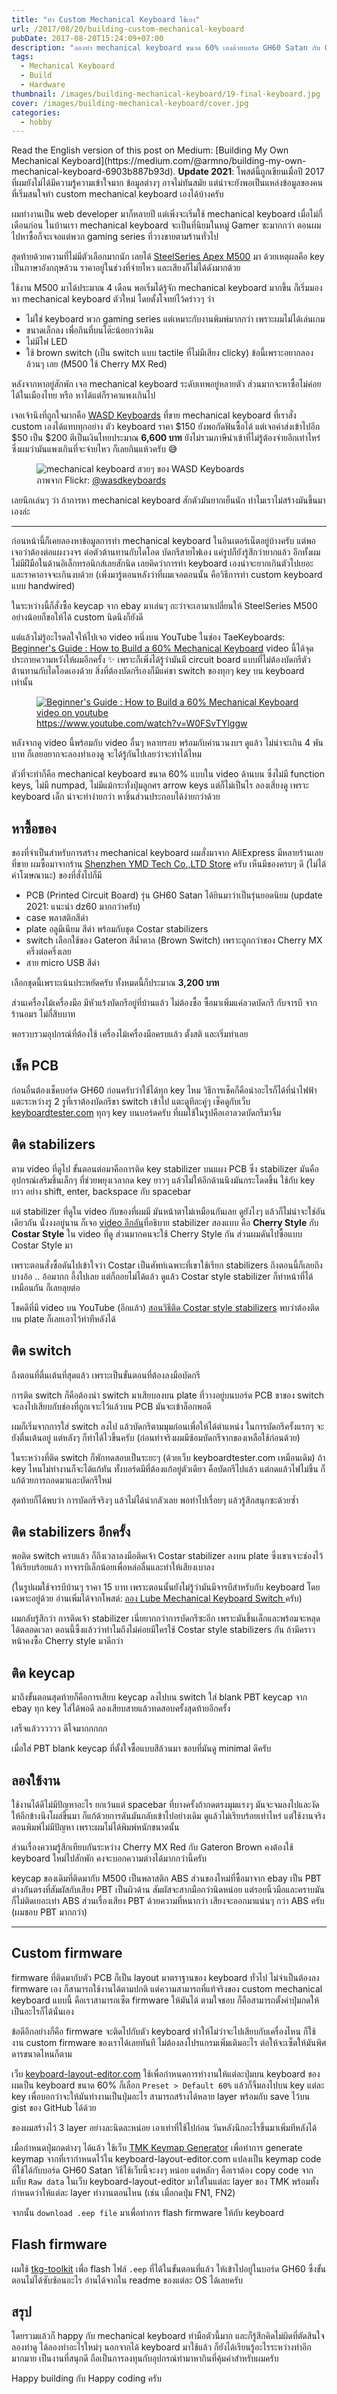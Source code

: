 ```yaml
---
title: "ทำ Custom Mechanical Keyboard ใช้เอง"
url: /2017/08/20/building-custom-mechanical-keyboard
pubDate: 2017-08-20T15:24:09+07:00
description: "ลองทำ mechanical keyboard ขนาด 60% เองด้วยบอร์ด GH60 Satan กับ Gateron Brown Switch โดยหาซื้อชิ้นส่วนจาก AliExpress แล้วนำมาประกอบเองครับ"
tags:
  - Mechanical Keyboard
  - Build
  - Hardware
thumbnail: /images/building-mechanical-keyboard/19-final-keyboard.jpg
cover: /images/building-mechanical-keyboard/cover.jpg
categories:
  - hobby
---
```



<WarningMessage title="English version:">
  Read the English version of this post on Medium: [Building My Own Mechanical Keyboard](https://medium.com/@armno/building-my-own-mechanical-keyboard-6903b887b93d).
</WarningMessage>

<WarningMessage>
  <strong>Update 2021</strong>: โพสต์นี้ถูกเขียนเมื่อปี 2017
  ที่ผมยังไม่ได้มีความรู้ความเข้าใจมาก ข้อมูลต่างๆ อาจไม่ทันสมัย
  แต่น่าจะยังพอเป็นแหล่งข้อมูลของคนที่เริ่มสนใจทำ custom mechanical keyboard
  เองได้บ้างครับ
</WarningMessage>

ผมทำงานเป็น web developer มาก็หลายปี แต่เพิ่งจะเริ่มใช้ mechanical keyboard เมื่อไม่กี่เดือนก่อน
ในบ้านเรา mechanical keyboard จะเป็นที่นิยมในหมู่ Gamer ซะมากกว่า ตอนผมไปหาซื้อก็จะเจอแต่พวก
gaming series ที่วางขายตามร้านทั่วไป

สุดท้ายด้วยความที่ไม่มีตัวเลือกมากนัก เลยได้ [SteelSeries Apex M500](https://steelseries.com/gaming-keyboards/apex-m500) มา
ด้วยเหตุผลคือ key เป็นภาษาอังกฤษล้วน ราคาอยู่ในช่วงที่จ่ายไหว และเสียงก็ไม่ได้ดังมากด้วย

<Picture
  src="/images/building-mechanical-keyboard/01-steelseries-m500.jpg"
  alt="SteelSeries Apex M500 ตอนถอดมาเช็ดทำความสะอาด"
  width="1200"
  height="800"
/>

ใช้งาน M500 มาได้ประมาณ 4 เดือน พอเริ่มได้รู้จัก mechanical keyboard มากขึ้น ก็เริ่มมองหา mechanical keyboard ตัวใหม่
โดยตั้งโจทย์ไว้คร่าวๆ ว่า

- ไม่ใช่ keyboard พวก gaming series แต่เหมาะกับงานพิมพ์มากกว่า เพราะผมไม่ได้เล่นเกม
- ขนาดเล็กลง เพื่อกินที่บนโต๊ะน้อยกว่าเดิม
- ไม่มีไฟ LED
- ใช้ brown switch (เป็น switch แบบ tactile ที่ไม่มีเสียง clicky) ข้อนี้เพราะอยากลองล้วนๆ เลย (M500 ใช้ Cherry MX Red)

หลังจากหาอยู่สักพัก เจอ mechanical keyboard ระดับเทพอยู่หลายตัว ส่วนมากจะหาซื้อไม่ค่อยได้ในเมืองไทย หรือ หาได้แต่ก็ราคาแพงเกินไป

เจอเจ้านึงที่ถูกใจมากคือ [WASD Keyboards](https://www.wasdkeyboards.com/) ที่ขาย mechanical keyboard ที่เราสั่ง custom เองได้แทบทุกอย่าง
ตัว keyboard ราคา $150 ยังพอกัดฟันซื้อได้ แต่เจอค่าส่งเข้าไปอีก $50 เป็น \$200 ตีเป็นเงินไทยประมาณ **6,600 บาท** ยังไม่รวมภาษีนำเข้าที่ไม่รู้ต้องจ่ายอีกเท่าไหร่
ซึ่งผมว่ามันแพงเกินที่จะจ่ายไหว ก็เลยกินแห้วครับ 😅

<figure>
  <img
    src="https://farm9.staticflickr.com/8592/28775343622_88ac4f4c22_c.jpg"
    alt="mechanical keyboard สวยๆ ของ WASD Keyboards"
  />
  <figcaption>
    ภาพจาก Flickr: <a href="https://www.flickr.com/photos/wasdkeyboards/28775343622">@wasdkeyboards</a>
  </figcaption>
</figure>

เลยนึกเล่นๆ ว่า ถ้าการหา mechanical keyboard สักตัวมันยากเย็นนัก ทำไมเราไม่สร้างมันขึ้นมาเองล่ะ

---

ก่อนหน้านี้ก็เคยลองหาข้อมูลการทำ mechanical keyboard ในอินเตอร์เน็ตอยู่บ้างครับ แต่พอเจอว่าต้องต่อแผงวงจร ต่อตัวต้านทานกับไดโอด บัดกรีสายไฟเอง
แค่รูปก็ยังรู้สึกว่ายากแล้ว อีกทั้งผมไม่มีฝีมือในด้านอิเล็กทรอนิกส์เลยสักนิด
เลยคิดว่าการทำ keyboard เองน่าจะยากเกินตัวไปเยอะ และราคาอาจจะเกินงบด้วย (เพิ่งมารู้ตอนหลังว่าที่ผมเจอตอนนั้น คือวิธีการทำ custom keyboard แบบ handwired)

ในระหว่างนี้ก็สั่งซื้อ keycap จาก ebay มาเล่นๆ กะว่าจะเอามาเปลี่ยนให้ SteelSeries M500 อย่างน้อยก็ขอให้ได้ custom นิดนึงก็ยังดี

แต่แล้วไม่รู้อะไรดลใจให้ไปเจอ video หนึ่งบน YouTube ในช่อง TaeKeyboards: [Beginner's Guide : How to Build a 60% Mechanical Keyboard](https://www.youtube.com/watch?v=W0FSvTYlggw)
video นี้ได้จุดประกายความหวังให้ผมอีกครั้ง ✨ เพราะก็เพิ่งได้รู้ว่ามันมี circuit board แบบที่ไม่ต้องบัดกรีตัวต้านทานกับไดโอดเองด้วย
สิ่งที่ต้องบัดกรีเองก็มีแค่ขา switch ของทุกๆ key บน keyboard เท่านั้น

<figure class="media">
  <a
    href="https://www.youtube.com/watch?v=W0FSvTYlggw"
    target="_blank"
    noopener
    noreferer
  >
    <img
      class="no-medium-zoom"
      src="/images/building-mechanical-keyboard/build-custom-keyboard-yt-video.jpg"
      alt="Beginner's Guide : How to Build a 60% Mechanical Keyboard video on youtube"
    />
  </a>
  <figcaption class="media-caption">
    <a
      href="https://www.youtube.com/watch?v=W0FSvTYlggw"
      target="_blank"
      noopener
      noreferer
    >
      https://www.youtube.com/watch?v=W0FSvTYlggw
    </a>
  </figcaption>
</figure>

หลังจากดู video นี้พร้อมกับ video อื่นๆ หลายรอบ
พร้อมกับคำนวนงบฯ ดูแล้ว ไม่น่าจะเกิน 4 พันบาท ก็เลยอยากจะลองทำเองดู จะได้รู้กันไปเลยว่าจะทำได้ไหม

ตัวที่จะทำก็คือ mechanical keyboard ขนาด 60% แบบใน video ด้านบน ซึ่งไม่มี function keys, ไม่มี numpad, ไม่มีแม้กระทั่งปุ่มลูกศร arrow keys แต่ก็ไม่เป็นไร ลองเสี่ยงดู เพราะ keyboard เล็ก น่าจะทำง่ายกว่า
หาชิ้นส่วนประกอบได้ง่ายกว่าด้วย

## หาซื้อของ

ของที่จำเป็นสำหรับการสร้าง mechanical keyboard ผมสั่งมาจาก AliExpress มีหลายร้านเลยที่ขาย ผมซื้อมาจากร้าน [Shenzhen YMD Tech Co.,LTD Store](https://www.aliexpress.com/store/429151?spm=2114.12010608.0.0.2995e5c0nq8shb) ครับ เห็นมีของครบๆ ดี (ไม่ได้ค่าโฆษณานะ)
ของที่สั่งไปก็มี

- PCB (Printed Circuit Board) รุ่น GH60 Satan ได้ยินมาว่าเป็นรุ่นยอดนิยม (update 2021: แนะนำ dz60 มากกว่าครับ)
- case พลาสติกสีดำ
- plate อลูมีเนียม สีดำ พร้อมกับชุด Costar stabilizers
- switch เลือกใช้ของ Gateron สีน้ำตาล (Brown Switch) เพราะถูกกว่าของ Cherry MX ครึ่งต่อครึ่งเลย
- สาย micro USB สีดำ

เลือกชุดนี้เพราะเน้นประหยัดครับ ทั้งหมดนี้ก็ประมาณ **3,200 บาท**

ส่วนเครื่องไม้เครื่องมือ มีหัวแร้งบัดกรีอยู่ที่บ้านแล้ว ไม่ต้องซื้อ ซื้อมาเพิ่มแค่ลวดบัดกรี กับจารบี จากร้านอมร ไม่กี่สิบบาท

<Picture
  wrapper-class="full"
  src="/images/building-mechanical-keyboard/02-parts.jpg"
  alt="PCB GH60 Satan และของอื่นๆ ที่ซื้อมาจาก AliExpress"
  width="800"
  height="450"
/>

พอรวบรวมอุปกรณ์ที่ต้องใช้ เครื่องไม้เครื่องมือครบแล้ว ตั้งสติ และเริ่มทำเลย

## เช็ค PCB

ก่อนอื่นต้องเช็คบอร์ด GH60 ก่อนครับว่าใช้ได้ทุก key ไหม วิธีการเช็คก็คือนำอะไรก็ได้ที่นำไฟฟ้า แตะระหว่างรู 2 รูที่เราต้องบัดกรีขา switch เข้าไป แตะดูทีละคู่ๆ เช็คดูกับเว็บ [keyboardtester.com](https://www.keyboardtester.com/) ทุกๆ key บนบอร์ดครับ ที่ผมใช้ในรูปคือเอาลวดบัดกรีมาจิ้ม

<Picture
  wrapper-class="full"
  src="/images/building-mechanical-keyboard/03-check-pcb.jpg"
  alt="เช็คบอร์ด PCB GH60 ว่าใช้งานได้ปกติ"
  width="800"
  height="450"
/>

## ติด stabilizers

ตาม video ที่ดูไป ขั้นตอนต่อมาคือการติด key stabilizer บนแผง PCB ซึ่ง stabilizer มันคืออุปกรณ์เสริมชิ้นเล็กๆ ที่ช่วยพยุงเวลากด key ยาวๆ
แล้วไม่ให้อีกด้านนึงมันกระโดดขึ้น ใช้กับ key ยาว อย่าง shift, enter, backspace กับ spacebar

แต่ stabilizer ที่ดูใน video กับของที่ผมมี มันหน้าตาไม่เหมือนกันเลย ดูยังไงๆ แล้วก็ไม่น่าจะใช่อันเดียวกัน
นั่งงงอยู่นาน ก็เจอ [video อีกอัน](https://www.youtube.com/watch?v=AG_jSEDQ3h4)ที่อธิบาย stabilizer สองแบบ คือ **Cherry Style** กับ **Costar Style**
ใน video ที่ดู ส่วนมากคนจะใช้ Cherry Style กัน ส่วนผมดันไปซื้อแบบ Costar Style มา

เพราะตอนสั่งซื้อดันไปเข้าใจว่า
Costar เป็นศัพท์เฉพาะที่เขาใช้เรียก stabilizers ถึงตอนนี้ก็เลยถึงบางอ้อ .. อ้อมากก อึ้งไปเลย
แต่ก็ถอยไม่ได้แล้ว ดูแล้ว Costar style stabilizer ก็ทำหน้าที่ได้เหมือนกัน ก็เลยลุยต่อ

<Picture
  wrapper-class="full"
  src="/images/building-mechanical-keyboard/04-costar-stabilizers.jpg"
  alt="Costar stabilizers ที่ตอนแรกได้แต่นั่งจ้อง"
  width="800"
  height="450"
/>

โชคดีที่มี video บน YouTube (อีกแล้ว) [สอนวิธีติด Costar style stabilizers](https://www.youtube.com/watch?v=WhRfIuKwqJo) พบว่าต้องติดบน plate ก็เลยเอาไว้ทำทีหลังได้

## ติด switch

ถึงตอนที่ตื่นเต้นที่สุดแล้ว เพราะเป็นขั้นตอนที่ต้องลงมือบัดกรี

การติด switch ก็คือต้องนำ switch มาเสียบลงบน plate ที่วางอยู่บนบอร์ด PCB
ขาของ switch จะลงไปเสียบกับช่องที่ถูกเจาะไว้แล้วบน PCB มันจะเข้าล็อกพอดี

ผมก็เริ่มจากการใส่ switch ลงไป แล้วบัดกรีตามมุมก่อนเพื่อให้ได้ตำแหน่ง
ในการบัดกรีครั้งแรกๆ จะยังตื่นเต้นอยู่ แต่หลังๆ ก็ทำได้ไวขึ้นครับ (ก่อนทำจริงผมมีซ้อมบัดกรีจากของเหลือใช้ก่อนด้วย)

<Picture
  wrapper-class="full"
  src="/images/building-mechanical-keyboard/05-install-switches.jpg"
  alt="เริ่มใส่ switch ตามมุมต่างๆ ก่อน"
  width="800"
  height="450"
/>

ในระหว่างที่ติด switch ก็พักทดสอบเป็นระยะๆ (ด้วยเว็บ keyboardtester.com เหมือนเดิม) ถ้า key ไหนไม่ทำงานก็จะได้แก้ทัน
ทั้งบอร์ดมีที่ต้องแก้อยู่ตัวเดียว คือบัดกรีไปแล้ว แต่กดแล้วไฟไม่ขึ้น ก็แก้ด้วยการถอดมาและบัดกรีใหม่

<Picture
  wrapper-class="full"
  src="/images/building-mechanical-keyboard/06-test-switches-during-install.jpg"
  alt="ทดสอบ switch ไปพร้อมๆ กัน"
  width="800"
  height="450"
/>

สุดท้ายก็ได้พบว่า การบัดกรีจริงๆ แล้วไม่ได้น่ากลัวเลย พอทำไปเรื่อยๆ แล้วรู้สึกสนุกซะด้วยซ้ำ

<Picture
  wrapper-class="full"
  src="/images/building-mechanical-keyboard/07-all-switches-installed.jpg"
  alt="ติด switch ครบทุกตัว"
  width="800"
  height="450"
/>

## ติด stabilizers อีกครั้ง

พอติด switch ครบแล้ว ก็ถึงเวลาลงมือติดเจ้า Costar stabilizer ลงบน plate ซึ่งเขาเจาะช่องไว้ให้เรียบร้อยแล้ว
ทาจารบีเล็กน้อยเพื่อหล่อลื่นและทำให้เสียงเบาลง

<WarningMessage>
  (ในรูปผมใช้จารบีบ้านๆ ราคา 15 บาท เพราะตอนนั้นยังไม่รู้ว่ามันมีจารบีสำหรับกับ
  keyboard โดยเฉพาะอยู่ด้วย อ่านเพิ่มได้จากโพสต์:
  <a href="https://armno.in.th/2020/04/13/lubricate-mechanical-keyboard-switches/">
    ลอง Lube Mechanical Keyboard Switch
  </a>
  ครับ)
</WarningMessage>

<Picture
  wrapper-class="full"
  src="/images/building-mechanical-keyboard/08-installing-stabilizers.jpg"
  alt="ติด costar style stabilizers"
  width="800"
  height="450"
/>

ผมกลับรู้สึกว่า การติดเจ้า stabilizer เนี่ยยากกว่าการบัดกรีซะอีก เพราะมันชิ้นเล็กและพร้อมจะหลุดได้ตลอดเวลา
ตอนนี้ซึ้งแล้วว่าทำไมถึงไม่ค่อยมีใครใช้ Costar style stabilizers กัน ถ้ามีคราวหน้าคงซื้อ Cherry style มาดีกว่า

## ติด keycap

มาถึงขั้นตอนสุดท้ายก็คือการเสียบ keycap ลงไปบน switch ใส่ blank PBT keycap จาก ebay ทุก key ใส่ได้พอดี ลองเสียบสายแล้วทดสอบครั้งสุดท้ายอีกครั้ง

เสร็จแล้วววววว ดีใจมากกกกก

<Picture
  wrapper-class="full"
  src="/images/building-mechanical-keyboard/09-install-all-keycaps.jpg"
  alt="ติด keycap ลงไป เป็นอันเสร็จพิธี"
  width="800"
  height="450"
/>

เมื่อใส่ PBT blank keycap ที่ตั้งใจซื้อแบบสีล้วนมา ชอบที่มันดู minimal ดีครับ

<Picture
  wrapper-class="full"
  src="/images/building-mechanical-keyboard/18-with-all-black-keycaps.jpg"
  alt="uppubDate: เมื่อใส่กับ blank PBT keycap สีดำ"
  width="800"
  height="450"
/>

## ลองใช้งาน

<Picture
  wrapper-class="full"
  src="/images/building-mechanical-keyboard/17-updated-work-desk.jpg"
  alt="keyboard ใหม่ บนโต๊ะทำงาน"
  width="800"
  height="506"
/>

ใช้งานได้ดีไม่มีปัญหาอะไร ยกเว้นแต่ spacebar ที่บางครั้งถ้ากดตรงมุมแรงๆ มันจะจมลงไปและงัดให้อีกข้างนึงโผล่ขึ้นมา
ก็แก้ด้วยการดันมันกลับเข้าไปอย่างเดิม ดูแล้วไม่เรียบร้อยเท่าไหร่ แต่ใช้งานจริงตอนพิมพ์ไม่มีปัญหา เพราะผมไม่ได้พิมพ์หนักขนาดนั้น

<Picture
  wrapper-class="full"
  src="/images/building-mechanical-keyboard/11-spacebar-popout.jpg"
  alt="ปุ่ม spacebar ที่บางทีก็เด้งออกมา"
  width="800"
  height="450"
/>

ส่วนเรื่องความรู้สึกเทียบกันระหว่าง Cherry MX Red กับ Gateron Brown คงต้องใช้ keyboard ใหม่ไปสักพัก คงจะบอกความต่างได้มากกว่านี้ครับ

keycap ของเดิมที่ติดมากับ M500 เป็นพลาสติก ABS ส่วนของใหม่ที่ซื้อมาจาก ebay เป็น PBT ต่างกันตรงที่สัมผัสกับเสียง
PBT เป็นผิวด้าน สัมผัสจะสากมือกว่านิดหน่อย แต่รอยนิ้วมือและคราบมันก็ไม่ติดเยอะเท่า ABS
ส่วนเรื่องเสียง PBT ด้วยความที่หนากว่า เสียงจะออกมาแน่นๆ กว่า ABS ครับ (ผมชอบ PBT มากกว่า)

<Picture
  wrapper-class="full"
  src="/images/building-mechanical-keyboard/19-final-keyboard.jpg"
  alt="ภาพ keyboard พร้อม keycap แบบโล่งๆ"
  width="800"
  height="600"
/>

---

## Custom firmware

firmware ที่ติดมากับตัว PCB ก็เป็น layout มาตราฐานของ keyboard ทั่วไป ไม่จำเป็นต้องลง firmware เอง
ก็สามารถใช้งานได้ตามปกติ แต่ความสามารถที่แท้จริงของ custom mechanical keyboard แบบนี้ คือเราสามารถเซ็ต firmware ให้มันได้ ตามใจชอบ ก็คือสามารถตั้งค่าปุ่มกดให้เป็นอะไรก็ได้นั่นเอง

ข้อดีอีกอย่างก็คือ firmware จะติดไปกับตัว keyboard ทำให้ไม่ว่าจะไปเสียบกับเครื่องไหน ก็ใช้งาน custom firmware ของเราได้เลยทันที ไม่ต้องลงโปรแกรมเพิ่มเติมอะไร ต่อให้จะเซ็ตให้มันพิศดารขนาดไหนก็ตาม

เว็บ [keyboard-layout-editor.com](https://www.keyboard-layout-editor.com/) ใช้เพื่อกำหนดการทำงานให้แต่ละปุ่มบน keyboard
ของผมเป็น keyboard ขนาด 60% ก็เลือก `Preset > Default 60%` แล้วก็จิ้มลงไปบน key แต่ละ key
เพื่อบอกว่าจะให้มันทำงานเป็นปุ่มอะไร สามารถสร้างได้หลาย layer พร้อมกับ save ไว้บน gist ของ GitHub ได้ด้วย

ของผมสร้างไว้ 3 layer อย่างละนิดละหน่อย เอาเท่าที่ใช้ไปก่อน วันหลังนึกอะไรขึ้นมาเพิ่มทีหลังได้

<Picture
  wrapper-class="full"
  src="/images/building-mechanical-keyboard/12-layer-1.png"
  alt="layer 1"
  width="830"
  height="290"
/>

<Picture
  wrapper-class="full"
  src="/images/building-mechanical-keyboard/13-layer-2.png"
  alt="layer 2"
  width="830"
  height="290"
/>

<Picture
  wrapper-class="full"
  src="/images/building-mechanical-keyboard/14-layer-3.png"
  alt="layer 3"
  width="830"
  height="290"
/>

เมื่อกำหนดปุ่มกดต่างๆ ได้แล้ว ใช้เว็บ [TMK Keymap Generator](https://tkg.io/) เพื่อทำการ generate keymap
จากที่เรากำหนดไว้ใน keyboard-layout-editor.com แปลงเป็น keymap code ที่ใช้ได้กับบอร์ด GH60 Satan
วิธีใช้เว็บนี้จะงงๆ หน่อย แต่หลักๆ คือเราต้อง copy code จากแท็บ `Raw data` ในเว็บ keyboard-layout-editor
มาใส่ในแต่ละ layer ของ TMK พร้อมทั้งกำหนดว่าให้แต่ละ layer ทำงานตอนไหน (เช่น เมื่อกดปุ่ม FN1, FN2)

จากนั้น `download .eep file` มาเพื่อทำการ flash firmware ให้กับ keyboard

## Flash firmware

ผมใช้ [tkg-toolkit](https://github.com/kairyu/tkg-toolkit) เพื่อ flash ไฟล์ `.eep` ที่ได้ในขั้นตอนที่แล้ว ให้เข้าไปอยู่ในบอร์ด GH60 ซึ่งขั้นตอนไม่ได้ซับซ้อนอะไร อ่านได้จากใน readme ของแต่ละ OS ได้เลยครับ

<Picture
  wrapper-class="full"
  src="/images/building-mechanical-keyboard/15-flashing-firmware.png"
  alt="flash custom firmware"
  width="800"
  height="500"
/>

## สรุป

<Picture
  wrapper-class="full"
  src="/images/building-mechanical-keyboard/20-updated-topview.jpg"
  alt="ภาพจากมุมบน"
  width="800"
  height="600"
/>

โดยรวมแล้วก็ happy กับ mechanical keyboard ทำมือตัวนี้มาก และก็รู้สึกคิดไม่ผิดที่ตัดสินใจลองทำดู
ได้ลองทำอะไรใหม่ๆ นอกจากได้ keyboard มาใช้แล้ว ก็ยังได้เรียนรู้อะไรระหว่างทำอีกมากมาย เป็นงานที่สนุกดี
ถือเป็นการลงทุนกับอุปกรณ์ทำมาหากินที่คุ้มค่าสำหรับผมครับ

Happy building กับ Happy coding ครับ
